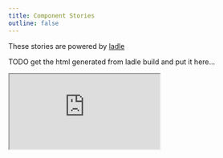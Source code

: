 ```yaml
---
title: Component Stories
outline: false
---
```


These stories are powered by [ladle](https://ladle.dev/)

TODO get the html generated from ladle build and put it here...
<iframe src="https://gohypergiant.github.io/standard-toolkit/" style={{minHeight: "inherit", width: "100%"}} />
